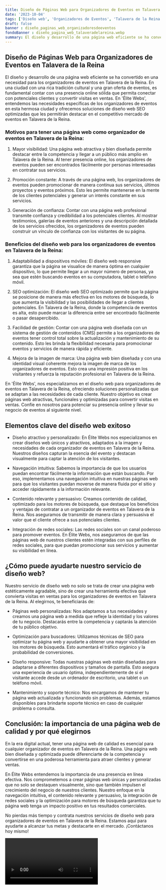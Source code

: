 ```yaml
---
title: Diseño de Páginas Web para Organizadores de Eventos en Talavera de la Reina
date: '2023-10-04'
tags: ['Diseño web', 'Organizadores de Eventos', 'Talavera de la Reina']
draft: false
banner : diseño_paginas_web_organizadoresdeeventos
fondoBanner : diseño_pagina_web_talaveradelareina.webp
summary: El diseño y desarrollo de una página web eficiente se ha convertido en una necesidad para los organizadores de eventos en Talavera de la Reina. En una ciudad con una rica tradición cultural y una gran oferta de eventos, es fundamental contar con una presencia online sólida que permita conectar con potenciales clientes y convertir visitas en ventas. En 'Élite Webs', entendemos las necesidades específicas de los organizadores de eventos en esta hermosa ciudad y ofrecemos soluciones de diseño web SEO optimizadas que les permitirán destacar en el competitivo mercado de eventos en Talavera de la Reina.
---
```


## Diseño de Páginas Web para Organizadores de Eventos en Talavera de la Reina

El diseño y desarrollo de una página web eficiente se ha convertido en una necesidad para los organizadores de eventos en Talavera de la Reina. En una ciudad con una rica tradición cultural y una gran oferta de eventos, es fundamental contar con una presencia online sólida que permita conectar con potenciales clientes y convertir visitas en ventas. En 'Élite Webs', entendemos las necesidades específicas de los organizadores de eventos en esta hermosa ciudad y ofrecemos soluciones de diseño web SEO optimizadas que les permitirán destacar en el competitivo mercado de eventos en Talavera de la Reina.

### Motivos para tener una página web como organizador de eventos en Talavera de la Reina:

1. Mayor visibilidad: Una página web atractiva y bien diseñada permite destacar entre la competencia y llegar a un público más amplio en Talavera de la Reina. Al tener presencia online, los organizadores de eventos pueden ser encontrados fácilmente por personas interesadas en contratar sus servicios.

2. Promoción constante: A través de una página web, los organizadores de eventos pueden promocionar de manera continua sus servicios, últimos proyectos y eventos próximos. Esto les permite mantenerse en la mente de los clientes potenciales y generar un interés constante en sus servicios.

3. Generación de confianza: Contar con una página web profesional transmite confianza y credibilidad a los potenciales clientes. Al mostrar testimonios, galerías de eventos anteriores y una descripción detallada de los servicios ofrecidos, los organizadores de eventos pueden construir un vínculo de confianza con los visitantes de su página.

### Beneficios del diseño web para los organizadores de eventos en Talavera de la Reina:

1. Adaptabilidad a dispositivos móviles: El diseño web responsive garantiza que la página se visualice de manera óptima en cualquier dispositivo, lo que permite llegar a un mayor número de personas, ya sea que estén buscando eventos en su computadora, tablet o teléfono móvil.

2. SEO optimización: El diseño web SEO optimizado permite que la página se posicione de manera más efectiva en los motores de búsqueda, lo que aumenta la visibilidad y las posibilidades de llegar a clientes potenciales. En Talavera de la Reina, donde la competencia de eventos es alta, esto puede marcar la diferencia entre ser encontrado fácilmente o pasar desapercibido.

3. Facilidad de gestión: Contar con una página web diseñada con un sistema de gestión de contenidos (CMS) permite a los organizadores de eventos tener control total sobre la actualización y mantenimiento de su contenido. Esto les brinda la flexibilidad necesaria para promocionar eventos y servicios de manera rápida y eficiente.

4. Mejora de la imagen de marca: Una página web bien diseñada y con una identidad visual coherente mejora la imagen de marca de los organizadores de eventos. Esto crea una impresión positiva en los visitantes y refuerza la reputación profesional en Talavera de la Reina.

En 'Élite Webs', nos especializamos en el diseño web para organizadores de eventos en Talavera de la Reina, ofreciendo soluciones personalizadas que se adaptan a las necesidades de cada cliente. Nuestro objetivo es crear páginas web atractivas, funcionales y optimizadas para convertir visitas en ventas. Confíe en nosotros para potenciar su presencia online y llevar su negocio de eventos al siguiente nivel.

<GifSeo />

<Cta />

## Elementos clave del diseño web exitoso

- Diseño atractivo y personalizado: En Élite Webs nos especializamos en crear diseños web únicos y atractivos, adaptados a la imagen y necesidades de cada organizador de eventos en Talavera de la Reina. Nuestros diseños capturan la esencia del evento y destacan visualmente para captar la atención de los visitantes.

- Navegación intuitiva: Sabemos la importancia de que los usuarios puedan encontrar fácilmente la información que están buscando. Por eso, implementamos una navegación intuitiva en nuestras páginas web para que los visitantes puedan moverse de manera fluida por el sitio y acceder rápidamente a la información relevante.

- Contenido relevante y persuasivo: Creamos contenido de calidad, optimizado para los motores de búsqueda, que destaque los beneficios y ventajas de contratar a un organizador de eventos en Talavera de la Reina. Nos aseguramos de transmitir de manera clara y persuasiva el valor que el cliente ofrece a sus potenciales clientes.

- Integración de redes sociales: Las redes sociales son un canal poderoso para promover eventos. En Élite Webs, nos aseguramos de que las páginas web de nuestros clientes estén integradas con sus perfiles de redes sociales, para que puedan promocionar sus servicios y aumentar su visibilidad en línea.

## ¿Cómo puede ayudarte nuestro servicio de diseño web?

Nuestro servicio de diseño web no solo se trata de crear una página web estéticamente agradable, sino de crear una herramienta efectiva que convierta visitas en ventas para los organizadores de eventos en Talavera de la Reina. Al elegirnos, te beneficiarás de:

- Páginas web personalizadas: Nos adaptamos a tus necesidades y creamos una página web a medida que refleje la identidad y los valores de tu negocio. Destacarás entre la competencia y captarás la atención de tu público objetivo.

- Optimización para buscadores: Utilizamos técnicas de SEO para optimizar tu página web y ayudarte a obtener una mayor visibilidad en los motores de búsqueda. Esto aumentará el tráfico orgánico y la probabilidad de conversiones.

- Diseño responsive: Todas nuestras páginas web están diseñadas para adaptarse a diferentes dispositivos y tamaños de pantalla. Esto asegura una experiencia de usuario óptima, independientemente de si el visitante accede desde un ordenador de escritorio, una tablet o un teléfono móvil.

- Mantenimiento y soporte técnico: Nos encargamos de mantener tu página web actualizada y funcionando sin problemas. Además, estamos disponibles para brindarte soporte técnico en caso de cualquier problema o consulta.

## Conclusión: la importancia de una página web de calidad y por qué elegirnos

En la era digital actual, tener una página web de calidad es esencial para cualquier organizador de eventos en Talavera de la Reina. Una página web bien diseñada y optimizada puede diferenciarte de la competencia y convertirse en una poderosa herramienta para atraer clientes y generar ventas.

En Élite Webs entendemos la importancia de una presencia en línea efectiva. Nos comprometemos a crear páginas web únicas y personalizadas que no solo se destaquen visualmente, sino que también impulsen el crecimiento del negocio de nuestros clientes. Nuestro enfoque en la navegación intuitiva, el contenido relevante y persuasivo, la integración de redes sociales y la optimización para motores de búsqueda garantiza que tu página web tenga un impacto positivo en tus resultados comerciales.

No pierdas más tiempo y contrata nuestros servicios de diseño web para organizadores de eventos en Talavera de la Reina. Estamos aquí para ayudarte a alcanzar tus metas y destacarte en el mercado. ¡Contáctanos hoy mismo!

<Video />

<CtaBot job='Organizadores de Eventos' city='Talavera de la Reina'/>

<Gmaps query='Talavera de la Reina+españa+maps' />